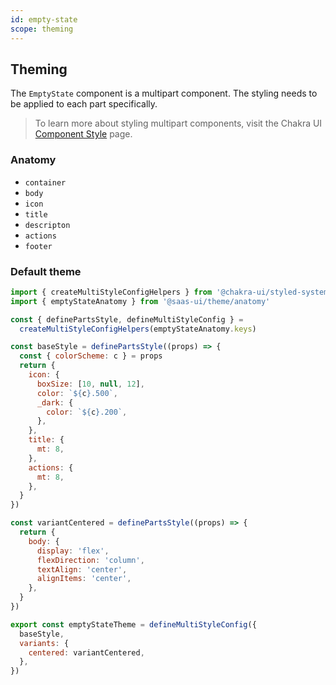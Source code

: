 ```yaml
---
id: empty-state
scope: theming
---
```


## Theming

The `EmptyState` component is a multipart component. The styling needs to be
applied to each part specifically.

> To learn more about styling multipart components, visit the Chakra UI
> [Component Style](https://chakra-ui.com/docs/styled-system/component-style#styling-multipart-components)
> page.

### Anatomy

- `container`
- `body`
- `icon`
- `title`
- `descripton`
- `actions`
- `footer`

### Default theme

```jsx live=false
import { createMultiStyleConfigHelpers } from '@chakra-ui/styled-system'
import { emptyStateAnatomy } from '@saas-ui/theme/anatomy'

const { definePartsStyle, defineMultiStyleConfig } =
  createMultiStyleConfigHelpers(emptyStateAnatomy.keys)

const baseStyle = definePartsStyle((props) => {
  const { colorScheme: c } = props
  return {
    icon: {
      boxSize: [10, null, 12],
      color: `${c}.500`,
      _dark: {
        color: `${c}.200`,
      },
    },
    title: {
      mt: 8,
    },
    actions: {
      mt: 8,
    },
  }
})

const variantCentered = definePartsStyle((props) => {
  return {
    body: {
      display: 'flex',
      flexDirection: 'column',
      textAlign: 'center',
      alignItems: 'center',
    },
  }
})

export const emptyStateTheme = defineMultiStyleConfig({
  baseStyle,
  variants: {
    centered: variantCentered,
  },
})
```
